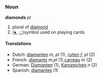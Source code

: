 ===Noun===
'''diamonds''' ''pl''

#plural of [[diamond]]
#([[♦]], [[♢]])symbol used on playing cards

====Translations====
*Dutch: [[diamanten]] ''m, pl'' (1), [[ruiten]] ''f, pl'' (2)
*French: [[diamants]] ''m,pl'' (1),[[carreau]] ''m'' (2)
*German: [[Diamanten]] (1), [[Karo]][[zeichen]] ''n'' (2)
*Spanish: [[diamantes]] (1)